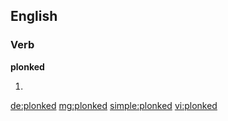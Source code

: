 ==English==

===Verb===
'''plonked'''

# {{en-past of|plonk}}

[[de:plonked]]
[[mg:plonked]]
[[simple:plonked]]
[[vi:plonked]]
